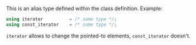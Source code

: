 This is an alias type defined within the class definition. Example:
```cpp
using iterator			= /* some type */;
using const_iterator	= /* some type */;
```

`iterator` allows to change the pointed-to elements, `const_iterator` doesn't.
